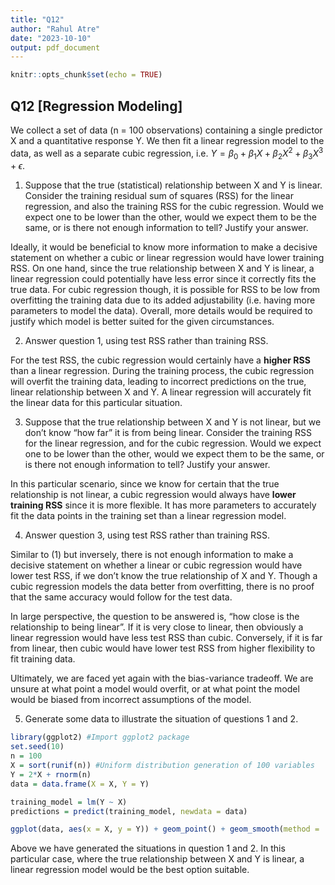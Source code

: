 ```yaml
---
title: "Q12"
author: "Rahul Atre"
date: "2023-10-10"
output: pdf_document
---
```


```r
knitr::opts_chunk$set(echo = TRUE)
```

## Q12 [Regression Modeling]

We collect a set of data (n = 100 observations) containing a single predictor X and a quantitative response Y. We then fit a linear regression model to the data, as well as a separate cubic regression, i.e. $Y = \beta_0 + \beta_1X + \beta_2X^2 + \beta_3X^3 + \epsilon$.

1. Suppose that the true (statistical) relationship between X and Y is linear. Consider the training residual sum of squares (RSS) for the linear regression, and also the training RSS for the cubic regression. Would we expect one to be lower than the other, would we expect them to be the same, or is there not enough information to tell? Justify your answer.

Ideally, it would be beneficial to know more information to make a decisive statement on whether a cubic or linear regression would have lower training RSS. On one hand, since the true relationship between X and Y is linear, a linear regression could potentially have less error since it correctly fits the true data. For cubic regression though, it is possible for RSS to be low from overfitting the training data due to its added adjustability (i.e. having more parameters to model the data). Overall, more details would be required to justify which model is better suited for the given circumstances.

2. Answer question 1, using test RSS rather than training RSS.

For the test RSS, the cubic regression would certainly have a **higher RSS** than a linear regression. During the training process, the cubic regression will overfit the training data, leading to incorrect predictions on the true, linear relationship between X and Y. A linear regression will accurately fit the linear data for this particular situation.

3. Suppose that the true relationship between X and Y is not linear, but we don’t know “how far” it is from being linear. Consider the training RSS for the linear regression, and for the cubic regression. Would we expect one to be lower than the other, would we expect them to be the same, or is there not enough information to tell? Justify your answer.

In this particular scenario, since we know for certain that the true relationship is not linear, a cubic regression would always have **lower training RSS** since it is more flexible. It has more parameters to accurately fit the data points in the training set than a linear regression model. 

4. Answer question 3, using test RSS rather than training RSS.

Similar to (1) but inversely, there is not enough information to make a decisive statement on whether a linear or cubic regression would have lower test RSS, if we don't know the true relationship of X and Y. Though a cubic regression models the data better from overfitting, there is no proof that the same accuracy would follow for the test data. 

In large perspective, the question to be answered is, "how close is the relationship to being linear". If it is very close to linear, then obviously a linear regression would have less test RSS than cubic. Conversely, if it is far from linear, then cubic would have lower test RSS from higher flexibility to fit training data. 

Ultimately, we are faced yet again with the bias-variance tradeoff. We are unsure at what point a model would overfit, or at what point the model would be biased from incorrect assumptions of the model.

5. Generate some data to illustrate the situation of questions 1 and 2.

```R
library(ggplot2) #Import ggplot2 package 
set.seed(10)
n = 100
X = sort(runif(n)) #Uniform distribution generation of 100 variables
Y = 2*X + rnorm(n)
data = data.frame(X = X, Y = Y)

training_model = lm(Y ~ X)
predictions = predict(training_model, newdata = data)

ggplot(data, aes(x = X, y = Y)) + geom_point() + geom_smooth(method = 'lm') + geom_line(aes(y = predictions))
```

Above we have generated the situations in question 1 and 2. In this particular case, where the true relationship between X and Y is linear, a linear regression model would be the best option suitable. 